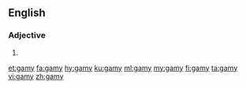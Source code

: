 {{also|-gamy}}
==English==

===Adjective===
{{en-adj}}

# {{alternative spelling of|gamey|lang=en}}

[[et:gamy]]
[[fa:gamy]]
[[hy:gamy]]
[[ku:gamy]]
[[ml:gamy]]
[[my:gamy]]
[[fi:gamy]]
[[ta:gamy]]
[[vi:gamy]]
[[zh:gamy]]